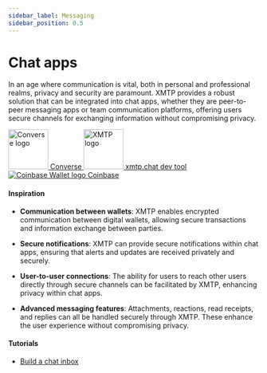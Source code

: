 ```yaml
---
sidebar_label: Messaging
sidebar_position: 0.5
---
```



# Chat apps

In an age where communication is vital, both in personal and professional realms, privacy and security are paramount. XMTP provides a robust solution that can be integrated into chat apps, whether they are peer-to-peer messaging apps or team communication platforms, offering users secure channels for exchanging information without compromising privacy.

<div class="chain-list">
  <a href="https://getconverse.app" class="chain-item">
    <img alt="Converse logo" src={converse} width="80" height="80" loading="eager" />
    <span>Converse</span>
  </a>
  <a href="https://xmtp.chat/" class="chain-item">
    <img alt="XMTP logo" src={webinbox} width="80" height="80" loading="eager" />
    <span>xmtp.chat dev tool</span>
  </a>
  <a href="https://www.coinbase.com/wallet" class="chain-item">
    <img alt="Coinbase Wallet logo" src={cb} />
    <span>Coinbase</span>
  </a>
</div>

#### Inspiration

- **Communication between wallets**: XMTP enables encrypted communication between digital wallets, allowing secure transactions and information exchange between parties.

- **Secure notifications**: XMTP can provide secure notifications within chat apps, ensuring that alerts and updates are received privately and securely.

- **User-to-user connections**: The ability for users to reach other users directly through secure channels can be facilitated by XMTP, enhancing privacy within chat apps.

- **Advanced messaging features**: Attachments, reactions, read receipts, and replies can all be handled securely through XMTP. These enhance the user experience without compromising privacy.

#### Tutorials

- [Build a chat inbox](https://docs.xmtp.org/inboxes/build-inbox)
